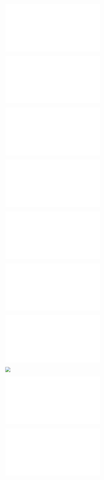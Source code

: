 ![](CAD_article_mayo.txt) 

![](CAD_article_medline.txt) 

![](CAD_article_medscape.txt) 

![](CAD_article_merck.txt) 

![](CAD_article_wiki.txt) 

![](CAD_dict.txt) 

![](iterate_notes.py) 

![](MetaMap_postprocessing.R) 

![](NLP2014_set1_res.txt)

![](xml_Utils.java)
